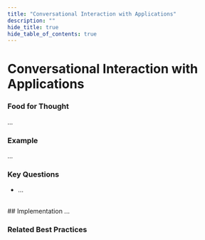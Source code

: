 ```yaml
---
title: "Conversational Interaction with Applications"
description: ""
hide_title: true
hide_table_of_contents: true
---
```



<PageViewTracker featureName={TRACKING_EVENTS.PAGE_VIEW.AI_CAPABILITY_CONVERSATIONAL_INTERACTION_WITH_APPLICATIONS} />

<div className="hero-header">
  <h1>Conversational Interaction with Applications</h1>
</div>

### Food for Thought

...

### Example

...

### Key Questions

- ...

<br />

<div className="section-with-background blue">
  ## Implementation
  ...

### Related Best Practices

<ul className="button-grid">
  <IconLinkButton href="/docs/technical-view/generative-ai/plain/" text="Plain (Foundational Model Access)" />
</ul>

</div>

